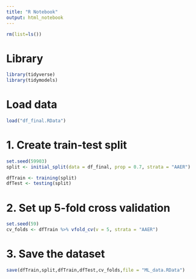---
title: "R Notebook"
output: html_notebook
---

```{r}
rm(list=ls())
```

# Library

```{r include=FALSE}
library(tidyverse)
library(tidymodels)
```

# Load data

```{r}
load("df_final.RData")
```

# 1. Create train-test split
```{r}
set.seed(59903)
split <- initial_split(data = df_final, prop = 0.7, strata = "AAER")
```

```{r}
dfTrain <- training(split)
dfTest <- testing(split)
```

# 2. Set up 5-fold cross validation

```{r}
set.seed(59)
cv_folds <- dfTrain %>% vfold_cv(v = 5, strata = "AAER")
```

# 3. Save the dataset

```{r}
save(dfTrain,split,dfTrain,dfTest,cv_folds,file = "ML_data.RData")
```